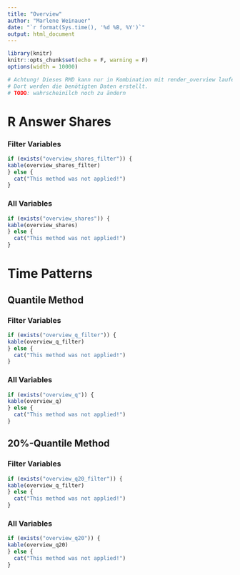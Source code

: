 ```yaml
---
title: "Overview"
author: "Marlene Weinauer"
date: "`r format(Sys.time(), '%d %B, %Y')`"
output: html_document
---
```



```r
library(knitr)
knitr::opts_chunk$set(echo = F, warning = F)
options(width = 10000)
```


```r

# Achtung! Dieses RMD kann nur in Kombination mit render_overview laufen. 
# Dort werden die benötigten Daten erstellt. 
# TODO: wahrscheinilch noch zu ändern 

```
# R Answer Shares 

### Filter Variables

```r

if (exists("overview_shares_filter")) {
kable(overview_shares_filter)
} else {
  cat("This method was not applied!")
}

```

### All Variables

```r
if (exists("overview_shares")) {
kable(overview_shares)
} else {
  cat("This method was not applied!")
}

```


# Time Patterns

## Quantile Method


### Filter Variables

```r
if (exists("overview_q_filter")) {
kable(overview_q_filter)
} else {
  cat("This method was not applied!")
}

```

### All Variables

```r
if (exists("overview_q")) {
kable(overview_q)
} else {
  cat("This method was not applied!")
}

```


## 20%-Quantile Method 


### Filter Variables

```r
if (exists("overview_q20_filter")) {
kable(overview_q_filter)
} else {
  cat("This method was not applied!")
}

```

### All Variables

```r
if (exists("overview_q20")) {
kable(overview_q20)
} else {
  cat("This method was not applied!")
}

```




